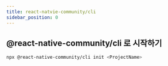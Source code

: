 ```yaml
---
title: react-natvie-community/cli
sidebar_position: 0
---
```


## @react-native-community/cli 로 시작하기

```bash
npx @react-native-community/cli init <ProjectName>
```